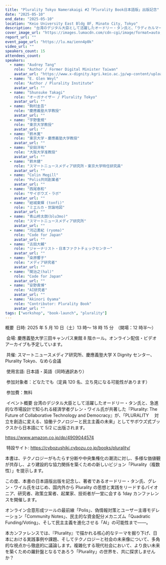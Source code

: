 ```yaml
---
title: "Plurality Tokyo Namerakaigi #2「Plurality Book日本語版」出版記念"
date: "2025-05-10"
end_date: "2025-05-10"
location: "Keio University East Bldg 8F, Minato City, Tokyo"
description: "台湾のデジタル大臣として活躍したオードリー・タン氏と、「ラディカルマーケット」の著者として知られる経済学者グレン・ワイル氏が共著した「Plurality: The Future of Collaborative Technology and Democracy」の日本語版「PLURALITY　対立を創造に変える、協働テクノロジーと民主主義の未来」の発売記念イベントを開催します。"
cover_image_url: "https://images.lumacdn.com/cdn-cgi/image/format=auto,fit=cover,dpr=1,background=white,quality=75,width=280,height=280/event-covers/vv/d7185989-ad41-48df-88ba-ebafb7b906a8.jpg"
report_url: ""
event_page_url: "https://lu.ma/ienn4p0k"
video_url: ""
speakers_count: 15
attendees_count:
speakers:
  - name: "Audrey Tang"
    role: "Author / Former Digital Minister Taiwan"
    avatar_url: "https://www.x-dignity.kgri.keio.ac.jp/wp-content/uploads/2025/04/530b72719a4515885cf2f3a104b92013-320x320.jpg"
  - name: "E. Glen Weyl"
    role: "Author / Plurality Institute"
    avatar_url: ""
  - name: "Shunsuke Takagi"
    role: "オーガナイザー / Plurality Tokyo"
    avatar_url: ""
  - name: "駒村圭吾"
    role: "慶應義塾大学教授"
    avatar_url: ""
  - name: "宇野重規"
    role: "東京大学教授"
    avatar_url: ""
  - name: "鈴木寛"
    role: "東京大学・慶應義塾大学教授"
    avatar_url: ""
  - name: "安田洋祐"
    role: "大阪大学准教授"
    avatar_url: ""
  - name: "鈴木健"
    role: "スマートニュースメディア研究所・東京大学特任研究員"
    avatar_url: ""
  - name: "Colin Megill"
    role: "Polis共同創業者"
    avatar_url: ""
  - name: "西尾泰和"
    role: "サイボウズ・ラボ"
    avatar_url: ""
  - name: "結城東輝 (tonfi)"
    role: "ミエルカ・世論地図"
    avatar_url: ""
  - name: "青山柊太朗(blu3mo)"
    role: "スマートニュースメディア研究所"
    avatar_url: ""
  - name: "河辺勇紀 (ryoma)"
    role: "Code for Japan"
    avatar_url: ""
  - name: "古田大輔"
    role: "ジャーナリスト・日本ファクトチェックセンター"
    avatar_url: ""
  - name: "桒原響子"
    role: "メディア研究者"
    avatar_url: ""
  - name: "関治之(hal)"
    role: "Code for Japan"
    avatar_url: ""
  - name: "安野貴博"
    role: "AI研究者"
    avatar_url: ""
  - name: "Akinori Oyama"
    role: "Contributor: Plurality Book"
    avatar_url: ""
tags: ["workshop", "book-launch", "plurality"]
---
```


概要
​ 日時: 2025 年 5 月 10 日（土）13 時～ 18 時 15 分　（開場：12 時半～）

​ 会場: 慶應義塾大学三田キャンパス東館 8 階ホール。オンライン配信・ビデオアーカイブも予定しています。

​ 共催: スマートニュースメディア研究所、慶應義塾大学 X Dignity センター、Plurality Tokyo、なめら会議

​ 使用言語: 日本語・英語（同時通訳あり）

​ 参加対象者：どなたでも（定員 120 名、立ち見になる可能性があります）

​ 参加費：無料

​ イベント概要
​ 台湾のデジタル大臣として活躍したオードリー・タン氏と、急進的な市場設計で知られる経済学者グレン・ワイル氏が共著した『Plurality: The Future of Collaborative Technology and Democracy』が、「PLURALITY 　対立を創造に変える、協働テクノロジーと民主主義の未来」としてサボウズ式ブックスから日本語にて 5/2 に出版されます。

​​https://www.amazon.co.jp/dp/4909044574

​ 特設サイト: https://cybozushiki.cybozu.co.jp/books/plurality/

​ 本書は、テクノロジーがもたらす分断や中央集権化の潮流に対し、多様な価値観が共存し、より建設的な協力関係を築くための新しいビジョン「Plurality（複数性）」を提示します。

​ この度、本書の日本語版出版を記念し、著者であるオードリー・タン氏、グレン・ワイル氏をはじめ、国内外から Plurality の思想と実践をリードするパイオニア、研究者、政策立案者、起業家、技術者が一堂に会する 1day カンファレンスを開催します。

​ オンライン合意形成ツールの最前線「Polis」、偽情報対策とユーザー主導モデレーション「Community Notes」、民主的な資金配分メカニズム「Quadratic Funding/Voting」、そして民主主義を進化させる「AI」の可能性まで――。

​ 本カンファレンスでは、『Plurality』で描かれる核心的なテーマを掘り下げ、日本における実践事例や課題、そしてテクノロジーと社会の未来像について、多角的な視点から徹底的に議論します。複雑化する現代社会において、より良い未来を築くための羅針盤となるであろう「Plurality」の世界を、共に探求しませんか？

